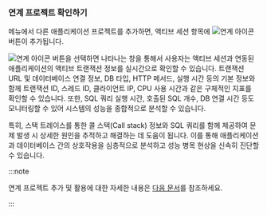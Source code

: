 ### 연계 프로젝트 확인하기

<Cmdname sid="side_correlatedProjectManagement" className="uitext" /> 메뉴에서 다른 애플리케이션 프로젝트를 추가하면, 액티브 세션 항목에 ![연계 아이콘](/img/ic-correlations.svg) 버튼이 추가됩니다.

<ImgLang img="db-instance-monitoring-linked-project.png" desc="연계 프로젝트" />

![연계 아이콘](/img/ic-correlations.svg) 버튼을 선택하면 나타나는 <Cmdname sid="TTL07046" className="uitext" /> 창을 통해서 사용자는 액티브 세션과 연동된 애플리케이션의 액티브 트랜잭션 정보를 실시간으로 확인할 수 있습니다. 트랜잭션 URL 및 데이터베이스 연결 정보, DB 타입, HTTP 메서드, 실행 시간 등의 기본 정보와 함께 트랜잭션 ID, 스레드 ID, 클라이언트 IP, CPU 사용 시간과 같은 구체적인 지표를 확인할 수 있습니다. 또한, SQL 쿼리 실행 시간, 호출된 SQL 개수, DB 연결 시간 등도 모니터링할 수 있어 시스템의 성능을 종합적으로 분석할 수 있습니다.

특히, 스택 트레이스를 통한 콜 스택(Call stack) 정보와 SQL 쿼리를 함께 제공하여 문제 발생 시 상세한 원인을 추적하고 해결하는 데 도움이 됩니다. 이를 통해 애플리케이션과 데이터베이스 간의 상호작용을 심층적으로 분석하고 성능 병목 현상을 신속히 진단할 수 있습니다.

:::note

연계 프로젝트 추가 및 활용에 대한 자세한 내용은 [다음 문서](linked-projects)를 참조하세요.

:::